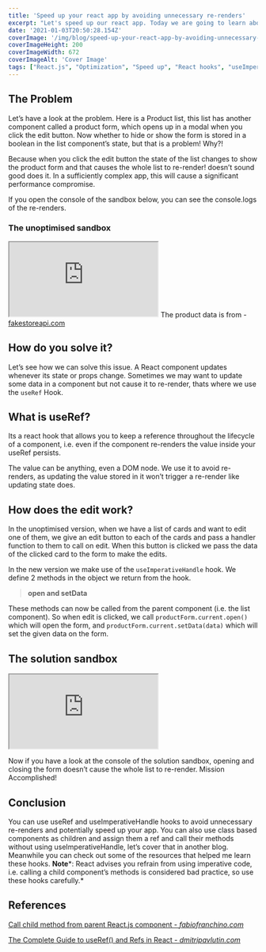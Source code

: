 ```yaml
---
title: 'Speed up your react app by avoiding unnecessary re-renders'
excerpt: "Let's speed up our react app. Today we are going to learn about a couple of hooks that allow us to speed up our app by skipping the unnecessary re-renders. We will learn why these are better for your app's performance than useState in certain conditions"
date: '2021-01-03T20:50:28.154Z'
coverImage: '/img/blog/speed-up-your-react-app-by-avoiding-unnecessary-re-renders/coverImage.jpg'
coverImageHeight: 200
coverImageWidth: 672
coverImageAlt: 'Cover Image'
tags: ["React.js", "Optimization", "Speed up", "React hooks", "useImperativeHandle", "useRef"]
---
```


## The Problem

Let’s have a look at the problem. Here is a Product list, this list has another component called a product form, which opens up in a modal when you click the edit button.
Now whether to hide or show the form is stored in a boolean in the list component’s state, but that is a problem! Why?!

Because when you click the edit button the state of the list changes to show the product form and that causes the whole list to re-render! doesn’t sound good does it.
In a sufficiently complex app, this will cause a significant performance compromise.

If you open the console of the sandbox below, you can see the console.logs of the re-renders.

### The unoptimised sandbox
   <iframe src="https://codesandbox.io/embed/unoptimised-react-component-ue1yz?fontsize=14&hidenavigation=1&theme=dark"
     style={{width:"100%", height:"500px", border:"0", borderRadius: "4px", overflow:"hidden",}}
     title="Unoptimised react component"
     allow="accelerometer; ambient-light-sensor; camera; encrypted-media; geolocation; gyroscope; hid; microphone; midi; payment; usb; vr; xr-spatial-tracking"
     sandbox="allow-forms allow-modals allow-popups allow-presentation allow-same-origin allow-scripts"
   ></iframe>
The product data is from - <a href="https://fakestoreapi.com/" target="_blank">fakestoreapi.com</a>

## How do you solve it?

Let’s see how we can solve this issue.
A React component updates whenever its state or props change. Sometimes we may want to update some data in a component but not cause it to re-render, thats where we use the `useRef` Hook.

## What is useRef?

Its a react hook that allows you to keep a reference throughout the lifecycle of a component, i.e. even if the component re-renders the value inside your useRef persists.

The value can be anything, even a DOM node.
We use it to avoid re-renders, as updating the value stored in it won’t trigger a re-render like updating state does.

## How does the edit work?

In the unoptimised version, when we have a list of cards and want to edit one of them, we give an edit button to each of the cards and pass a handler function to them to call on edit.
When this button is clicked we pass the data of the clicked card to the form to make the edits.

In the new version we make use of the `useImperativeHandle` hook. We define 2 methods in the object we return from the hook.

> **open and setData**
> 

These methods can now be called from the parent component (i.e. the list component).
So when edit is clicked, we call `productForm.current.open()` which will open the form, and `productForm.current.setData(data)` which will set the given data on the form.

## The solution sandbox
   <iframe src="https://codesandbox.io/embed/optimised-react-component-4fe3e?fontsize=14&hidenavigation=1&theme=dark"
     style={{width:"100%", height:"500px", border:"0", borderRadius: "4px", overflow:"hidden",}}
     title="Optimised react component"
     allow="accelerometer; ambient-light-sensor; camera; encrypted-media; geolocation; gyroscope; hid; microphone; midi; payment; usb; vr; xr-spatial-tracking"
     sandbox="allow-forms allow-modals allow-popups allow-presentation allow-same-origin allow-scripts"
   ></iframe>

Now if you have a look at the console of the solution sandbox, opening and closing the form doesn’t cause the whole list to re-render. Mission Accomplished!

## Conclusion

You can use useRef and useImperativeHandle hooks to avoid unnecessary re-renders and potentially speed up your app.
You can also use class based components as children and assign them a ref and call their methods without using useImperativeHandle, let’s cover that in another blog.
Meanwhile you can check out some of the resources that helped me learn these hooks.
**Note***: React advises you refrain from using imperative code, i.e. calling a child component’s methods is considered bad practice, so use these hooks carefully.*

## References

[Call child method from parent React.js component - *fabiofranchino.com*](https://www.fabiofranchino.com/blog/call-child-method-from-parent-rect-component/)

[The Complete Guide to useRef() and Refs in React - *dmitripavlutin.com*](https://dmitripavlutin.com/react-useref-guide/)